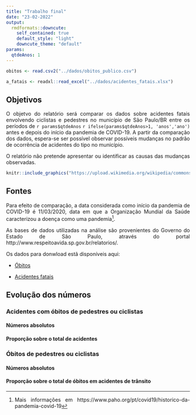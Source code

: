 ```yaml
---
title: "Trabalho final"
date: "23-02-2022"
output:
  rmdformats::downcute:
    self_contained: true
    default_style: "light"
    downcute_theme: "default"
params:
  qtdeAnos: 1
---
```

<style>
body {
text-align: justify}
</style>

```r

obitos <- read.csv2("../dados/obitos_publico.csv")

a_fatais <- readxl::read_excel("../dados/acidentes_fatais.xlsx")


```

## Objetivos

O objetvo do relatório será comparar os dados sobre acidentes fatais envolvendo ciclistas e pedestres no município de São Paulo/BR entre os períodos de `r params$qtdeAnos` `r ifelse(params$qtdeAnos>1, 'anos','ano')` antes e depois do início da pandemia de  COVID-19. A partir da comparação dos dados, espera-se ser possível observar possíveis mudanças no padrão de ocorrência de acidentes do tipo no município.

O relatório não pretende apresentar ou identificar as causas das mudanças observadas.

```r

knitr::include_graphics("https://upload.wikimedia.org/wikipedia/commons/f/f8/Ciclovia_da_Av._Paulista_02.jpg")

```


## Fontes 

Para efeito de comparação, a data considerada como início da pandemia de COVID-19 é 11/03/2020, data em que a Organização Mundial da Saúde caracterizou a doença como uma pandemia^[Mais informações em  https://www.paho.org/pt/covid19/historico-da-pandemia-covid-19].


As bases de dados utilizadas na análise são provenientes do Governo do Estado de São Paulo, através do portal http://www.respeitoavida.sp.gov.br/relatorios/. 


Os dados para donwload estã disponíveis aqui:

- [Óbitos](http://painelderesultados.infosiga.sp.gov.br/bases/obitos_publico.csv)

- [Acidentes fatais](http://painelderesultados.infosiga.sp.gov.br/bases/acidentes_fatais.xlsx)


## Evolução dos números

### Acidentes com óbitos de pedestres ou ciclistas  {.tabset .tabset-fade}

#### Números absolutos

#### Proporção sobre o total de acidentes


### Óbitos de pedestres ou ciclistas  {.tabset .tabset-fade}

#### Números absolutos

#### Proporção sobre o total de óbitos em acidentes de trânsito







